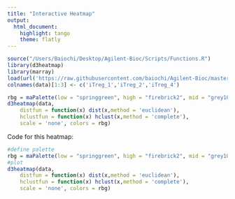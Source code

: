 ```yaml
---
title: "Interactive Heatmap"
output:
  html_document:
    highlight: tango
    theme: flatly
---
```


```r
source("/Users/Baiochi/Desktop/Agilent-Bioc/Scripts/Functions.R")
library(d3heatmap)
library(marray)
load(url('https://raw.githubusercontent.com/baiochi/Agilent-Bioc/master/Naive_Cells/diffexprs.rda'))
colnames(data)[1:3] <- c('iTreg_1','iTreg_2','iTreg_4')
```

```r
rbg = maPalette(low = "springgreen", high = "firebrick2", mid = "grey10", k = 100)
d3heatmap(data,
	distfun = function(x) dist(x,method = 'euclidean'),
	hclustfun = function(x) hclust(x,method = 'complete'),
	scale = 'none', colors = rbg)
```


Code for this heatmap:  
```r
#define palette
rbg = maPalette(low = "springgreen", high = "firebrick2", mid = "grey10", k = 100)
#plot
d3heatmap(data,
	distfun = function(x) dist(x,method = 'euclidean'),
	hclustfun = function(x) hclust(x,method = 'complete'),
	scale = 'none', colors = rbg)
```




